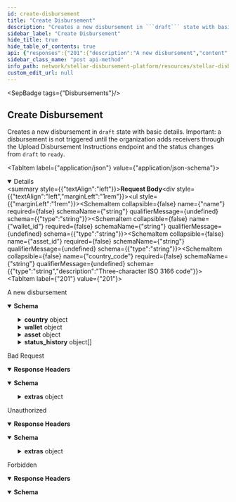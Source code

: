 ```yaml
---
id: create-disbursement
title: "Create Disbursement"
description: "Creates a new disbursement in ```draft``` state with basic details. Important: a disbursement is not triggered until the organization adds receivers through the Upload Disbursement Instructions endpoint and the status changes from ```draft``` to ```ready```."
sidebar_label: "Create Disbursement"
hide_title: true
hide_table_of_contents: true
api: {"responses":{"201":{"description":"A new disbursement","content":{"application/json":{"schema":{"type":"object","properties":{"id":{"type":"string","description":"The unique identifier of the disbursement","example":"619da857-8725-4c58-933d-c120a458e0f5"},"name":{"type":"string","description":"The name of the disbursement","example":"Disbursement Name"},"country":{"type":"object","properties":{"code":{"type":"string","description":"Three-character ISO 3166 code","example":"UKR"},"name":{"type":"string","description":"Country name","example":"Ukraine"},"created_at":{"type":"string","format":"date-time","example":"2023-02-03T10:45:51.000Z"},"updated_at":{"type":"string","format":"date-time","example":"2023-02-03T10:45:51.000Z"}}},"wallet":{"type":"object","properties":{"id":{"type":"string","example":"5ada9ed5-455a-4782-a0ee-160767e0deb1"},"name":{"type":"string","example":"Vibrant Assist"},"homepage":{"type":"string","example":"https://vibrantapp.com"},"sep_10_client_domain":{"type":"string","example":"api-dev.vibrantapp.com"},"deep_link_schema":{"type":"string","example":"https://vibrantapp.com/sdp-dev"},"created_at":{"type":"string","format":"date-time","example":"2023-07-31T20:50:45.648Z"},"updated_at":{"type":"string","format":"date-time","example":"2023-07-31T20:50:45.648Z"}}},"asset":{"type":"object","properties":{"id":{"type":"string","example":"ffaec4b3-46b0-4db4-a4c4-6c3508057705"},"code":{"type":"string","description":"Asset code","example":"USDC"},"issuer":{"type":"string","description":"Asset issuer address","example":"GBBD47IF6LWK7P7MDEVSCWR7DPUWV3NY3DTQEVFL4NAT4AQH3ZLLFLA5"},"created_at":{"type":"string","format":"date-time","example":"2023-02-03T10:45:51.000Z"},"updated_at":{"type":"string","format":"date-time","example":"2023-02-03T10:45:51.000Z"},"deleted_at":{"type":"string","format":"date-time","example":"2023-06-03T10:55:51.000Z"}}},"status":{"description":"The status of the disbursement","example":"READY","type":"string","enum":["DRAFT","READY","STARTED","PAUSED","COMPLETED"]},"verification_field":{"example":"DATE_OF_BIRTH","type":"string","enum":["DATE_OF_BIRTH","PIN","NATIONAL_ID_NUMBER"]},"status_history":{"type":"array","items":{"type":"object","properties":{"user_id":{"type":"string","example":"3f351b9e-ed0f-40fa-a314-14757b42dab1"},"status":{"type":"string","enum":["DRAFT","READY","STARTED","PAUSED","COMPLETED"]},"timestamp":{"type":"string","format":"date-time","example":"2023-02-03T10:45:51.000Z"}}}},"file_name":{"type":"string","example":"disbursement-feb-03-2023.csv"},"created_at":{"type":"string","format":"date-time","example":"2023-02-03T10:45:51.000Z"},"updated_at":{"type":"string","format":"date-time","example":"2023-02-03T10:45:51.000Z"},"total_payments":{"type":"integer","description":"Total number of payments","example":10},"total_payments_sent":{"type":"integer","description":"Total number of successful payments","example":8},"total_payments_failed":{"type":"integer","description":"Total number of failed payments","example":1},"total_payments_remaining":{"type":"integer","description":"Total number of remaining payments","example":1},"amount_disbursed":{"type":"string","description":"The total amount disbursed so far","example":"800.00"},"total_amount":{"type":"string","description":"The total amount to be disbursed","example":"1000.00"},"average_amount":{"type":"string","description":"The average amount per payment","example":"100.00"}}}}}},"400":{"description":"Bad Request","headers":{},"content":{"application/json":{"schema":{"type":"object","properties":{"error":{"type":"string"},"extras":{"type":"object","properties":{"status":{"type":"number"},"message":{"type":"string"}}}},"example":{"error":"Bad request","extras":{"status":400,"message":"Invalid country code provided"}}},"examples":{"response":{"value":{"error":"Bad request","extras":{"status":400,"message":"Invalid country code provided"}}}}}}},"401":{"description":"Unauthorized","headers":{},"content":{"application/json":{"schema":{"type":"object","properties":{"error":{"type":"string"},"extras":{"type":"object","properties":{"status":{"type":"number"},"message":{"type":"string"}}}},"example":{"error":"Not authorized","extras":{"status":401,"message":"Not authorized"}}},"examples":{"response":{"value":{"error":"Not authorized","extras":{"status":401,"message":"Not authorized"}}}}}}},"403":{"description":"Forbidden","headers":{},"content":{"application/json":{"schema":{"type":"object","properties":{"error":{"type":"string"}},"example":{"error":"Forbidden"}},"examples":{"response":{"value":{"error":"Forbidden"}}}}}}},"operationId":"Create Disbursement","description":"Creates a new disbursement in ```draft``` state with basic details. Important: a disbursement is not triggered until the organization adds receivers through the Upload Disbursement Instructions endpoint and the status changes from ```draft``` to ```ready```.","tags":["Disbursements"],"requestBody":{"content":{"application/json":{"schema":{"type":"object","properties":{"name":{"type":"string"},"wallet_id":{"type":"string"},"asset_id":{"type":"string"},"country_code":{"type":"string","description":"Three-character ISO 3166 code"}},"example":{"name":"My New Disbursement name","wallet_id":"e2de8544-b7e2-40a9-ad40-411f70d5c4bf","asset_id":"d227a68c-2f40-11ee-be56-0242ac120002","country_code":"UKR"}}}}},"security":[{"BearerAuth":[]}],"method":"post","path":"/disbursements","securitySchemes":{"BearerAuth":{"type":"apiKey","name":"Authorization","in":"header","description":"JWT used for authentication, signed with an ES256 private key."},"BasicAuth":{"type":"http","scheme":"basic","description":"Basic HTTP Authentication with a base64-encoded string of 'ADMIN_ACCOUNT:ADMIN_API_KEY'."}},"jsonRequestBodyExample":{"name":"My New Disbursement name","wallet_id":"e2de8544-b7e2-40a9-ad40-411f70d5c4bf","asset_id":"d227a68c-2f40-11ee-be56-0242ac120002","country_code":"UKR"},"info":{"title":"Stellar Disbursement Platform API","version":"","description":"The Stellar Disbursement Platform (SDP) is a tool built for organizations to make bulk payments to a group of recipients over the Stellar network. You can read more about using the SDP [here](https://developers.stellar.org/docs/category/use-the-stellar-disbursement-platform)."},"postman":{"name":"Create Disbursement","description":{"content":"Creates a new disbursement in ```draft``` state with basic details. Important: a disbursement is not triggered until the organization adds receivers through the Upload Disbursement Instructions endpoint and the status changes from ```draft``` to ```ready```.","type":"text/plain"},"url":{"path":["disbursements"],"host":["{{baseUrl}}"],"query":[],"variable":[]},"header":[{"key":"Content-Type","value":"application/json"},{"key":"Accept","value":"application/json"}],"method":"POST","body":{"mode":"raw","raw":"\"\"","options":{"raw":{"language":"json"}}},"auth":{"type":"apikey","apikey":[{"type":"any","value":"Authorization","key":"key"},{"type":"any","value":"<API Key>","key":"value"},{"type":"any","value":"header","key":"in"}]}}}
sidebar_class_name: "post api-method"
info_path: network/stellar-disbursement-platform/resources/stellar-disbursement-platform-api
custom_edit_url: null
---
```



<SepBadge tags={"Disbursements"}/>


## Create Disbursement



Creates a new disbursement in ```draft``` state with basic details. Important: a disbursement is not triggered until the organization adds receivers through the Upload Disbursement Instructions endpoint and the status changes from ```draft``` to ```ready```.

<MimeTabs><TabItem label={"application/json"} value={"application/json-schema"}><details style={{}} data-collapsed={false} open={true}><summary style={{"textAlign":"left"}}><strong>Request Body</strong></summary><div style={{"textAlign":"left","marginLeft":"1rem"}}></div><ul style={{"marginLeft":"1rem"}}><SchemaItem collapsible={false} name={"name"} required={false} schemaName={"string"} qualifierMessage={undefined} schema={{"type":"string"}}></SchemaItem><SchemaItem collapsible={false} name={"wallet_id"} required={false} schemaName={"string"} qualifierMessage={undefined} schema={{"type":"string"}}></SchemaItem><SchemaItem collapsible={false} name={"asset_id"} required={false} schemaName={"string"} qualifierMessage={undefined} schema={{"type":"string"}}></SchemaItem><SchemaItem collapsible={false} name={"country_code"} required={false} schemaName={"string"} qualifierMessage={undefined} schema={{"type":"string","description":"Three-character ISO 3166 code"}}></SchemaItem></ul></details></TabItem></MimeTabs><div><ApiTabs><TabItem label={"201"} value={"201"}><div>

A new disbursement

</div><div><MimeTabs schemaType={"response"}><TabItem label={"application/json"} value={"application/json"}><SchemaTabs><TabItem label={"Schema"} value={"Schema"}><details style={{}} data-collapsed={false} open={true}><summary style={{"textAlign":"left"}}><strong>Schema</strong></summary><div style={{"textAlign":"left","marginLeft":"1rem"}}></div><ul style={{"marginLeft":"1rem"}}><SchemaItem collapsible={false} name={"id"} required={false} schemaName={"string"} qualifierMessage={undefined} schema={{"type":"string","description":"The unique identifier of the disbursement","example":"619da857-8725-4c58-933d-c120a458e0f5"}}></SchemaItem><SchemaItem collapsible={false} name={"name"} required={false} schemaName={"string"} qualifierMessage={undefined} schema={{"type":"string","description":"The name of the disbursement","example":"Disbursement Name"}}></SchemaItem><SchemaItem collapsible={true} className={"schemaItem"}><details style={{}}><summary style={{}}><strong>country</strong><span style={{"opacity":"0.6"}}> object</span></summary><div style={{"marginLeft":"1rem"}}><SchemaItem collapsible={false} name={"code"} required={false} schemaName={"string"} qualifierMessage={undefined} schema={{"type":"string","description":"Three-character ISO 3166 code","example":"UKR"}}></SchemaItem><SchemaItem collapsible={false} name={"name"} required={false} schemaName={"string"} qualifierMessage={undefined} schema={{"type":"string","description":"Country name","example":"Ukraine"}}></SchemaItem><SchemaItem collapsible={false} name={"created_at"} required={false} schemaName={"date-time"} qualifierMessage={undefined} schema={{"type":"string","format":"date-time","example":"2023-02-03T10:45:51.000Z"}}></SchemaItem><SchemaItem collapsible={false} name={"updated_at"} required={false} schemaName={"date-time"} qualifierMessage={undefined} schema={{"type":"string","format":"date-time","example":"2023-02-03T10:45:51.000Z"}}></SchemaItem></div></details></SchemaItem><SchemaItem collapsible={true} className={"schemaItem"}><details style={{}}><summary style={{}}><strong>wallet</strong><span style={{"opacity":"0.6"}}> object</span></summary><div style={{"marginLeft":"1rem"}}><SchemaItem collapsible={false} name={"id"} required={false} schemaName={"string"} qualifierMessage={undefined} schema={{"type":"string","example":"5ada9ed5-455a-4782-a0ee-160767e0deb1"}}></SchemaItem><SchemaItem collapsible={false} name={"name"} required={false} schemaName={"string"} qualifierMessage={undefined} schema={{"type":"string","example":"Vibrant Assist"}}></SchemaItem><SchemaItem collapsible={false} name={"homepage"} required={false} schemaName={"string"} qualifierMessage={undefined} schema={{"type":"string","example":"https://vibrantapp.com"}}></SchemaItem><SchemaItem collapsible={false} name={"sep_10_client_domain"} required={false} schemaName={"string"} qualifierMessage={undefined} schema={{"type":"string","example":"api-dev.vibrantapp.com"}}></SchemaItem><SchemaItem collapsible={false} name={"deep_link_schema"} required={false} schemaName={"string"} qualifierMessage={undefined} schema={{"type":"string","example":"https://vibrantapp.com/sdp-dev"}}></SchemaItem><SchemaItem collapsible={false} name={"created_at"} required={false} schemaName={"date-time"} qualifierMessage={undefined} schema={{"type":"string","format":"date-time","example":"2023-07-31T20:50:45.648Z"}}></SchemaItem><SchemaItem collapsible={false} name={"updated_at"} required={false} schemaName={"date-time"} qualifierMessage={undefined} schema={{"type":"string","format":"date-time","example":"2023-07-31T20:50:45.648Z"}}></SchemaItem></div></details></SchemaItem><SchemaItem collapsible={true} className={"schemaItem"}><details style={{}}><summary style={{}}><strong>asset</strong><span style={{"opacity":"0.6"}}> object</span></summary><div style={{"marginLeft":"1rem"}}><SchemaItem collapsible={false} name={"id"} required={false} schemaName={"string"} qualifierMessage={undefined} schema={{"type":"string","example":"ffaec4b3-46b0-4db4-a4c4-6c3508057705"}}></SchemaItem><SchemaItem collapsible={false} name={"code"} required={false} schemaName={"string"} qualifierMessage={undefined} schema={{"type":"string","description":"Asset code","example":"USDC"}}></SchemaItem><SchemaItem collapsible={false} name={"issuer"} required={false} schemaName={"string"} qualifierMessage={undefined} schema={{"type":"string","description":"Asset issuer address","example":"GBBD47IF6LWK7P7MDEVSCWR7DPUWV3NY3DTQEVFL4NAT4AQH3ZLLFLA5"}}></SchemaItem><SchemaItem collapsible={false} name={"created_at"} required={false} schemaName={"date-time"} qualifierMessage={undefined} schema={{"type":"string","format":"date-time","example":"2023-02-03T10:45:51.000Z"}}></SchemaItem><SchemaItem collapsible={false} name={"updated_at"} required={false} schemaName={"date-time"} qualifierMessage={undefined} schema={{"type":"string","format":"date-time","example":"2023-02-03T10:45:51.000Z"}}></SchemaItem><SchemaItem collapsible={false} name={"deleted_at"} required={false} schemaName={"date-time"} qualifierMessage={undefined} schema={{"type":"string","format":"date-time","example":"2023-06-03T10:55:51.000Z"}}></SchemaItem></div></details></SchemaItem><SchemaItem collapsible={false} name={"status"} required={false} schemaName={"string"} qualifierMessage={"**Possible values:** [`DRAFT`, `READY`, `STARTED`, `PAUSED`, `COMPLETED`]"} schema={{"description":"The status of the disbursement","example":"READY","type":"string","enum":["DRAFT","READY","STARTED","PAUSED","COMPLETED"]}}></SchemaItem><SchemaItem collapsible={false} name={"verification_field"} required={false} schemaName={"string"} qualifierMessage={"**Possible values:** [`DATE_OF_BIRTH`, `PIN`, `NATIONAL_ID_NUMBER`]"} schema={{"example":"DATE_OF_BIRTH","type":"string","enum":["DATE_OF_BIRTH","PIN","NATIONAL_ID_NUMBER"]}}></SchemaItem><SchemaItem collapsible={true} className={"schemaItem"}><details style={{}}><summary style={{}}><strong>status_history</strong><span style={{"opacity":"0.6"}}> object[]</span></summary><div style={{"marginLeft":"1rem"}}><li><div style={{"fontSize":"var(--ifm-code-font-size)","opacity":"0.6","marginLeft":"-.5rem","paddingBottom":".5rem"}}>Array [</div></li><SchemaItem collapsible={false} name={"user_id"} required={false} schemaName={"string"} qualifierMessage={undefined} schema={{"type":"string","example":"3f351b9e-ed0f-40fa-a314-14757b42dab1"}}></SchemaItem><SchemaItem collapsible={false} name={"status"} required={false} schemaName={"string"} qualifierMessage={"**Possible values:** [`DRAFT`, `READY`, `STARTED`, `PAUSED`, `COMPLETED`]"} schema={{"type":"string","enum":["DRAFT","READY","STARTED","PAUSED","COMPLETED"]}}></SchemaItem><SchemaItem collapsible={false} name={"timestamp"} required={false} schemaName={"date-time"} qualifierMessage={undefined} schema={{"type":"string","format":"date-time","example":"2023-02-03T10:45:51.000Z"}}></SchemaItem><li><div style={{"fontSize":"var(--ifm-code-font-size)","opacity":"0.6","marginLeft":"-.5rem"}}>]</div></li></div></details></SchemaItem><SchemaItem collapsible={false} name={"file_name"} required={false} schemaName={"string"} qualifierMessage={undefined} schema={{"type":"string","example":"disbursement-feb-03-2023.csv"}}></SchemaItem><SchemaItem collapsible={false} name={"created_at"} required={false} schemaName={"date-time"} qualifierMessage={undefined} schema={{"type":"string","format":"date-time","example":"2023-02-03T10:45:51.000Z"}}></SchemaItem><SchemaItem collapsible={false} name={"updated_at"} required={false} schemaName={"date-time"} qualifierMessage={undefined} schema={{"type":"string","format":"date-time","example":"2023-02-03T10:45:51.000Z"}}></SchemaItem><SchemaItem collapsible={false} name={"total_payments"} required={false} schemaName={"integer"} qualifierMessage={undefined} schema={{"type":"integer","description":"Total number of payments","example":10}}></SchemaItem><SchemaItem collapsible={false} name={"total_payments_sent"} required={false} schemaName={"integer"} qualifierMessage={undefined} schema={{"type":"integer","description":"Total number of successful payments","example":8}}></SchemaItem><SchemaItem collapsible={false} name={"total_payments_failed"} required={false} schemaName={"integer"} qualifierMessage={undefined} schema={{"type":"integer","description":"Total number of failed payments","example":1}}></SchemaItem><SchemaItem collapsible={false} name={"total_payments_remaining"} required={false} schemaName={"integer"} qualifierMessage={undefined} schema={{"type":"integer","description":"Total number of remaining payments","example":1}}></SchemaItem><SchemaItem collapsible={false} name={"amount_disbursed"} required={false} schemaName={"string"} qualifierMessage={undefined} schema={{"type":"string","description":"The total amount disbursed so far","example":"800.00"}}></SchemaItem><SchemaItem collapsible={false} name={"total_amount"} required={false} schemaName={"string"} qualifierMessage={undefined} schema={{"type":"string","description":"The total amount to be disbursed","example":"1000.00"}}></SchemaItem><SchemaItem collapsible={false} name={"average_amount"} required={false} schemaName={"string"} qualifierMessage={undefined} schema={{"type":"string","description":"The average amount per payment","example":"100.00"}}></SchemaItem></ul></details></TabItem><TabItem label={"Example (from schema)"} value={"Example (from schema)"}><ResponseSamples responseExample={"{\n  \"id\": \"619da857-8725-4c58-933d-c120a458e0f5\",\n  \"name\": \"Disbursement Name\",\n  \"country\": {\n    \"code\": \"UKR\",\n    \"name\": \"Ukraine\",\n    \"created_at\": \"2023-02-03T10:45:51.000Z\",\n    \"updated_at\": \"2023-02-03T10:45:51.000Z\"\n  },\n  \"wallet\": {\n    \"id\": \"5ada9ed5-455a-4782-a0ee-160767e0deb1\",\n    \"name\": \"Vibrant Assist\",\n    \"homepage\": \"https://vibrantapp.com\",\n    \"sep_10_client_domain\": \"api-dev.vibrantapp.com\",\n    \"deep_link_schema\": \"https://vibrantapp.com/sdp-dev\",\n    \"created_at\": \"2023-07-31T20:50:45.648Z\",\n    \"updated_at\": \"2023-07-31T20:50:45.648Z\"\n  },\n  \"asset\": {\n    \"id\": \"ffaec4b3-46b0-4db4-a4c4-6c3508057705\",\n    \"code\": \"USDC\",\n    \"issuer\": \"GBBD47IF6LWK7P7MDEVSCWR7DPUWV3NY3DTQEVFL4NAT4AQH3ZLLFLA5\",\n    \"created_at\": \"2023-02-03T10:45:51.000Z\",\n    \"updated_at\": \"2023-02-03T10:45:51.000Z\",\n    \"deleted_at\": \"2023-06-03T10:55:51.000Z\"\n  },\n  \"status\": \"READY\",\n  \"verification_field\": \"DATE_OF_BIRTH\",\n  \"status_history\": [\n    {\n      \"user_id\": \"3f351b9e-ed0f-40fa-a314-14757b42dab1\",\n      \"status\": \"DRAFT\",\n      \"timestamp\": \"2023-02-03T10:45:51.000Z\"\n    }\n  ],\n  \"file_name\": \"disbursement-feb-03-2023.csv\",\n  \"created_at\": \"2023-02-03T10:45:51.000Z\",\n  \"updated_at\": \"2023-02-03T10:45:51.000Z\",\n  \"total_payments\": 10,\n  \"total_payments_sent\": 8,\n  \"total_payments_failed\": 1,\n  \"total_payments_remaining\": 1,\n  \"amount_disbursed\": \"800.00\",\n  \"total_amount\": \"1000.00\",\n  \"average_amount\": \"100.00\"\n}"} language={"json"}></ResponseSamples></TabItem></SchemaTabs></TabItem></MimeTabs></div></TabItem><TabItem label={"400"} value={"400"}><div>

Bad Request

</div><details style={{"textAlign":"left","marginBottom":"1rem"}} data-collaposed={true} open={false}><summary style={{}}><strong>Response Headers</strong></summary><ul style={{"marginLeft":"1rem"}}></ul></details><div><MimeTabs schemaType={"response"}><TabItem label={"application/json"} value={"application/json"}><SchemaTabs><TabItem label={"Schema"} value={"Schema"}><details style={{}} data-collapsed={false} open={true}><summary style={{"textAlign":"left"}}><strong>Schema</strong></summary><div style={{"textAlign":"left","marginLeft":"1rem"}}></div><ul style={{"marginLeft":"1rem"}}><SchemaItem collapsible={false} name={"error"} required={false} schemaName={"string"} qualifierMessage={undefined} schema={{"type":"string"}}></SchemaItem><SchemaItem collapsible={true} className={"schemaItem"}><details style={{}}><summary style={{}}><strong>extras</strong><span style={{"opacity":"0.6"}}> object</span></summary><div style={{"marginLeft":"1rem"}}><SchemaItem collapsible={false} name={"status"} required={false} schemaName={"number"} qualifierMessage={undefined} schema={{"type":"number"}}></SchemaItem><SchemaItem collapsible={false} name={"message"} required={false} schemaName={"string"} qualifierMessage={undefined} schema={{"type":"string"}}></SchemaItem></div></details></SchemaItem></ul></details></TabItem><TabItem label={"Example (from schema)"} value={"Example (from schema)"}><ResponseSamples responseExample={"{\n  \"error\": \"Bad request\",\n  \"extras\": {\n    \"status\": 400,\n    \"message\": \"Invalid country code provided\"\n  }\n}"} language={"json"}></ResponseSamples></TabItem><TabItem label={"response"} value={"response"}><ResponseSamples responseExample={"{\n  \"error\": \"Bad request\",\n  \"extras\": {\n    \"status\": 400,\n    \"message\": \"Invalid country code provided\"\n  }\n}"} language={"json"}></ResponseSamples></TabItem></SchemaTabs></TabItem></MimeTabs></div></TabItem><TabItem label={"401"} value={"401"}><div>

Unauthorized

</div><details style={{"textAlign":"left","marginBottom":"1rem"}} data-collaposed={true} open={false}><summary style={{}}><strong>Response Headers</strong></summary><ul style={{"marginLeft":"1rem"}}></ul></details><div><MimeTabs schemaType={"response"}><TabItem label={"application/json"} value={"application/json"}><SchemaTabs><TabItem label={"Schema"} value={"Schema"}><details style={{}} data-collapsed={false} open={true}><summary style={{"textAlign":"left"}}><strong>Schema</strong></summary><div style={{"textAlign":"left","marginLeft":"1rem"}}></div><ul style={{"marginLeft":"1rem"}}><SchemaItem collapsible={false} name={"error"} required={false} schemaName={"string"} qualifierMessage={undefined} schema={{"type":"string"}}></SchemaItem><SchemaItem collapsible={true} className={"schemaItem"}><details style={{}}><summary style={{}}><strong>extras</strong><span style={{"opacity":"0.6"}}> object</span></summary><div style={{"marginLeft":"1rem"}}><SchemaItem collapsible={false} name={"status"} required={false} schemaName={"number"} qualifierMessage={undefined} schema={{"type":"number"}}></SchemaItem><SchemaItem collapsible={false} name={"message"} required={false} schemaName={"string"} qualifierMessage={undefined} schema={{"type":"string"}}></SchemaItem></div></details></SchemaItem></ul></details></TabItem><TabItem label={"Example (from schema)"} value={"Example (from schema)"}><ResponseSamples responseExample={"{\n  \"error\": \"Not authorized\",\n  \"extras\": {\n    \"status\": 401,\n    \"message\": \"Not authorized\"\n  }\n}"} language={"json"}></ResponseSamples></TabItem><TabItem label={"response"} value={"response"}><ResponseSamples responseExample={"{\n  \"error\": \"Not authorized\",\n  \"extras\": {\n    \"status\": 401,\n    \"message\": \"Not authorized\"\n  }\n}"} language={"json"}></ResponseSamples></TabItem></SchemaTabs></TabItem></MimeTabs></div></TabItem><TabItem label={"403"} value={"403"}><div>

Forbidden

</div><details style={{"textAlign":"left","marginBottom":"1rem"}} data-collaposed={true} open={false}><summary style={{}}><strong>Response Headers</strong></summary><ul style={{"marginLeft":"1rem"}}></ul></details><div><MimeTabs schemaType={"response"}><TabItem label={"application/json"} value={"application/json"}><SchemaTabs><TabItem label={"Schema"} value={"Schema"}><details style={{}} data-collapsed={false} open={true}><summary style={{"textAlign":"left"}}><strong>Schema</strong></summary><div style={{"textAlign":"left","marginLeft":"1rem"}}></div><ul style={{"marginLeft":"1rem"}}><SchemaItem collapsible={false} name={"error"} required={false} schemaName={"string"} qualifierMessage={undefined} schema={{"type":"string"}}></SchemaItem></ul></details></TabItem><TabItem label={"Example (from schema)"} value={"Example (from schema)"}><ResponseSamples responseExample={"{\n  \"error\": \"Forbidden\"\n}"} language={"json"}></ResponseSamples></TabItem><TabItem label={"response"} value={"response"}><ResponseSamples responseExample={"{\n  \"error\": \"Forbidden\"\n}"} language={"json"}></ResponseSamples></TabItem></SchemaTabs></TabItem></MimeTabs></div></TabItem></ApiTabs></div>
